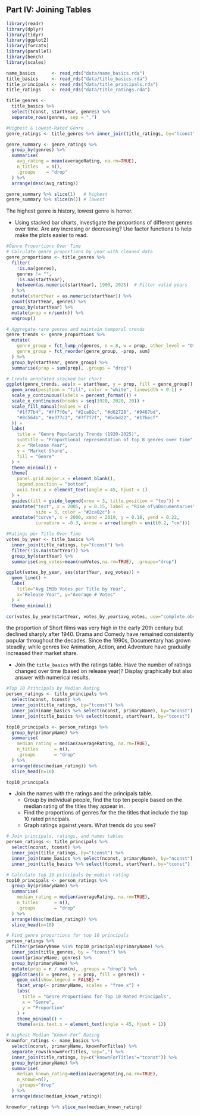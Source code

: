 
## Part IV: Joining Tables

```r
library(readr)
library(dplyr)
library(tidyr)
library(ggplot2)
library(forcats)
library(parallel)
library(bench)
library(scales)

name_basics      <- read_rds("data/name_basics.rda")
title_basics     <- read_rds("data/title_basics.rda")
title_principals <- read_rds("data/title_principals.rda")
title_ratings    <- read_rds("data/title_ratings.rda")

title_genres <- 
  title_basics %>% 
  select(tconst, startYear, genres) %>% 
  separate_rows(genres, sep = ",")
```

```r
#Highest & Lowest‐Rated Genre
genre_ratings <- title_genres %>% inner_join(title_ratings, by="tconst")

genre_summary <- genre_ratings %>%
  group_by(genres) %>%
  summarise(
    avg_rating = mean(averageRating, na.rm=TRUE),
    n_titles   = n(),
    .groups    = "drop"
  ) %>%
  arrange(desc(avg_rating))

genre_summary %>% slice(1)   # highest
genre_summary %>% slice(n()) # lowest

```
The highest genre is history, lowest genre is horror.

  * Using stacked bar charts, investigate the proportions of different genres over time. Are any incresing or decreasing? Use factor functions to help make the plots easier to read.
```r
#Genre Proportions Over Time
# Calculate genre proportions by year with cleaned data
genre_proportions <- title_genres %>%
  filter(
    !is.na(genres), 
    genres != "",
    !is.na(startYear),
    between(as.numeric(startYear), 1900, 2025)  # Filter valid years
  ) %>%
  mutate(startYear = as.numeric(startYear)) %>%
  count(startYear, genres) %>%
  group_by(startYear) %>%
  mutate(prop = n/sum(n)) %>%
  ungroup()

# Aggregate rare genres and maintain temporal trends
genre_trends <- genre_proportions %>%
  mutate(
    genre_group = fct_lump_n(genres, n = 8, w = prop, other_level = "Other"),
    genre_group = fct_reorder(genre_group, -prop, sum)
  ) %>%
  group_by(startYear, genre_group) %>%
  summarise(prop = sum(prop), .groups = "drop")

# Create annotated stacked bar chart
ggplot(genre_trends, aes(x = startYear, y = prop, fill = genre_group)) +
  geom_area(position = "fill", color = "white", linewidth = 0.1) +
  scale_y_continuous(labels = percent_format()) +
  scale_x_continuous(breaks = seq(1920, 2020, 20)) +
  scale_fill_manual(values = c(
    "#1f77b4", "#ff7f0e", "#2ca02c", "#d62728", "#9467bd",
    "#8c564b", "#e377c2", "#7f7f7f", "#bcbd22", "#17becf"
  )) +
  labs(
    title = "Genre Popularity Trends (1920-2025)",
    subtitle = "Proportional representation of top 8 genres over time",
    x = "Release Year", 
    y = "Market Share",
    fill = "Genre"
  ) +
  theme_minimal() +
  theme(
    panel.grid.major.x = element_blank(),
    legend.position = "bottom",
    axis.text.x = element_text(angle = 45, hjust = 1)
  ) +
  guides(fill = guide_legend(nrow = 3, title.position = "top")) +
  annotate("text", x = 2005, y = 0.15, label = "Rise of\nDocumentaries", 
           size = 3, color = "#2ca02c") +
  annotate("curve", x = 2000, xend = 2010, y = 0.18, yend = 0.22,
           curvature = -0.3, arrow = arrow(length = unit(0.2, "cm")))

```

```r
#Ratings per Title Over Time
votes_by_year <- title_basics %>%
  inner_join(title_ratings, by="tconst") %>%
  filter(!is.na(startYear)) %>%
  group_by(startYear) %>%
  summarise(avg_votes=mean(numVotes,na.rm=TRUE), .groups="drop")

ggplot(votes_by_year, aes(startYear, avg_votes)) +
  geom_line() +
  labs(
    title="Avg IMDb Votes per Title by Year",
    x="Release Year", y="Average # Votes"
  ) +
  theme_minimal()

cor(votes_by_year$startYear, votes_by_year$avg_votes, use="complete.obs")
```
the proportion of Short films was very high in the early 20th century but declined sharply after 1940. Drama and Comedy have remained consistently popular throughout the decades. Since the 1990s, Documentary has grown steadily, while genres like Animation, Action, and Adventure have gradually increased their market share.


* Join the `title_basics` with the ratings table. Have the number of ratings changed over time (based on release year)? Display graphically but also answer with numerical results.
```r
#Top 10 Principals by Median Rating
person_ratings <- title_principals %>%
  select(nconst, tconst) %>%
  inner_join(title_ratings, by="tconst") %>%
  inner_join(name_basics %>% select(nconst, primaryName), by="nconst") %>%
  inner_join(title_basics %>% select(tconst, startYear), by="tconst")

top10_principals <- person_ratings %>%
  group_by(primaryName) %>%
  summarise(
    median_rating = median(averageRating, na.rm=TRUE),
    n_titles      = n(),
    .groups       = "drop"
  ) %>%
  arrange(desc(median_rating)) %>%
  slice_head(n=10)

top10_principals

```
* Join the names with the ratings and the principals table. 
  * Group by individual people, find the top ten people based on the median rating of the titles they appear in.
  * Find the proportions of genres for the the titles that include the top 10 rated principals.
  * Graph ratings against years. What trends do you see?


```r
# Join principals, ratings, and names tables
person_ratings <- title_principals %>%
  select(nconst, tconst) %>%
  inner_join(title_ratings, by="tconst") %>%
  inner_join(name_basics %>% select(nconst, primaryName), by="nconst") %>%
  inner_join(title_basics %>% select(tconst, startYear), by="tconst")

# Calculate top 10 principals by median rating
top10_principals <- person_ratings %>%
  group_by(primaryName) %>%
  summarise(
    median_rating = median(averageRating, na.rm=TRUE),
    n_titles      = n(),
    .groups       = "drop"
  ) %>%
  arrange(desc(median_rating)) %>%
  slice_head(n=10)
```

```r
# Find genre proportions for top 10 principals
person_ratings %>%
  filter(primaryName %in% top10_principals$primaryName) %>%
  inner_join(title_genres, by = "tconst") %>%
  count(primaryName, genres) %>%
  group_by(primaryName) %>%
  mutate(prop = n / sum(n), .groups = "drop") %>%
  ggplot(aes(x = genres, y = prop, fill = genres)) +
    geom_col(show.legend = FALSE) +
    facet_wrap(~ primaryName, scales = "free_x") +
    labs(
      title = "Genre Proportions for Top 10 Rated Principals",
      x = "Genre", 
      y = "Proportion"
    ) +
    theme_minimal() +
    theme(axis.text.x = element_text(angle = 45, hjust = 1))
```


```r
# Highest Median “Known-For” Rating
knownfor_ratings <- name_basics %>%
  select(nconst, primaryName, knownForTitles) %>%
  separate_rows(knownForTitles, sep=",") %>%
  inner_join(title_ratings, by=c("knownForTitles"="tconst")) %>%
  group_by(primaryName) %>%
  summarise(
    median_known_rating=median(averageRating,na.rm=TRUE),
    n_known=n(),
    .groups="drop"
  ) %>%
  arrange(desc(median_known_rating))

knownfor_ratings %>% slice_max(median_known_rating)
```










